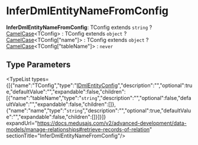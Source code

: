 
# InferDmlEntityNameFromConfig

 **InferDmlEntityNameFromConfig**: TConfig extends `string` ? [CamelCase](../../../CommonTypes/types/types.CommonTypes.CamelCase/page.mdx)&#60;TConfig&#62; : TConfig extends `object` ? [CamelCase](../../../CommonTypes/types/types.CommonTypes.CamelCase/page.mdx)&#60;TConfig["name"]&#62; : TConfig extends `object` ? [CamelCase](../../../CommonTypes/types/types.CommonTypes.CamelCase/page.mdx)&#60;TConfig["tableName"]&#62; : `never`

## Type Parameters

<TypeList types={[{"name":"TConfig","type":"[IDmlEntityConfig](../types.DmlTypes.IDmlEntityConfig/page.mdx)","description":"","optional":true,"defaultValue":"","expandable":false,"children":[{"name":"tableName","type":"`string`","description":"","optional":false,"defaultValue":"","expandable":false,"children":[]},{"name":"name","type":"`string`","description":"","optional":true,"defaultValue":"","expandable":false,"children":[]}]}]} expandUrl="https://docs.medusajs.com/v2/advanced-development/data-models/manage-relationships#retrieve-records-of-relation" sectionTitle="InferDmlEntityNameFromConfig"/>
